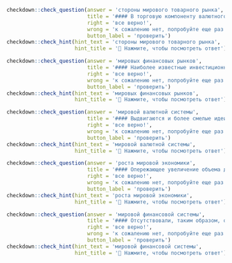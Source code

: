 ```r
checkdown::check_question(answer = 'стороны мирового товарного рынка', 
                          title = '#### В торговую компоненту валютного канала включается то, как изменение условий со ____________ (**сторона, мировой, товарный, рынок**) отражается на изменении курса валюты и показателя чистого экспорта.',
                          right = 'все верно!', 
                          wrong = 'к сожалению нет, попробуйте еще раз...',
                          button_label = 'проверить')
checkdown::check_hint(hint_text = 'стороны мирового товарного рынка',
                      hint_title = '🔎 Нажмите, чтобы посмотреть ответ')
```

```r
checkdown::check_question(answer = 'мировых финансовых рынков', 
                          title = '#### Наиболее известные инвестиционные дома являются активными участниками ____________ (**мировой, финансовый, рынок**), господствуя, в частности, на рынках еврооблигаций.',
                          right = 'все верно!', 
                          wrong = 'к сожалению нет, попробуйте еще раз...',
                          button_label = 'проверить')
checkdown::check_hint(hint_text = 'мировых финансовых рынков',
                      hint_title = '🔎 Нажмите, чтобы посмотреть ответ')
```

```r
checkdown::check_question(answer = 'мировой валютной системы', 
                          title = '#### Выдвигаются и более смелые идеи о создании единой ____________ (**мировой, валютный, система**) и мирового центрального банка.',
                          right = 'все верно!', 
                          wrong = 'к сожалению нет, попробуйте еще раз...',
                          button_label = 'проверить')
checkdown::check_hint(hint_text = 'мировой валютной системы',
                      hint_title = '🔎 Нажмите, чтобы посмотреть ответ')
```

```r
checkdown::check_question(answer = 'роста мировой экономики', 
                          title = '#### Опережающее увеличение объема денежных потоков и накопленных финансовых активов по сравнению с темпами ____________ (**рост, мировой, экономика**) стало характерной чертой развития современной мировой валютно-финансовой системы на протяжении нескольких десятилетий.',
                          right = 'все верно!', 
                          wrong = 'к сожалению нет, попробуйте еще раз...',
                          button_label = 'проверить')
checkdown::check_hint(hint_text = 'роста мировой экономики',
                      hint_title = '🔎 Нажмите, чтобы посмотреть ответ')
```

```r
checkdown::check_question(answer = 'мировой финансовой системы', 
                          title = '#### Отсутствовали, таким образом, органы постоянного мониторинга за развитием ____________ (**мировой, финансовый, система**), вырабатывающие принципы ее функциопирования и оказывающие финансовую помощь отдельным странам для решения их экономических проблем.',
                          right = 'все верно!', 
                          wrong = 'к сожалению нет, попробуйте еще раз...',
                          button_label = 'проверить')
checkdown::check_hint(hint_text = 'мировой финансовой системы',
                      hint_title = '🔎 Нажмите, чтобы посмотреть ответ')
```

